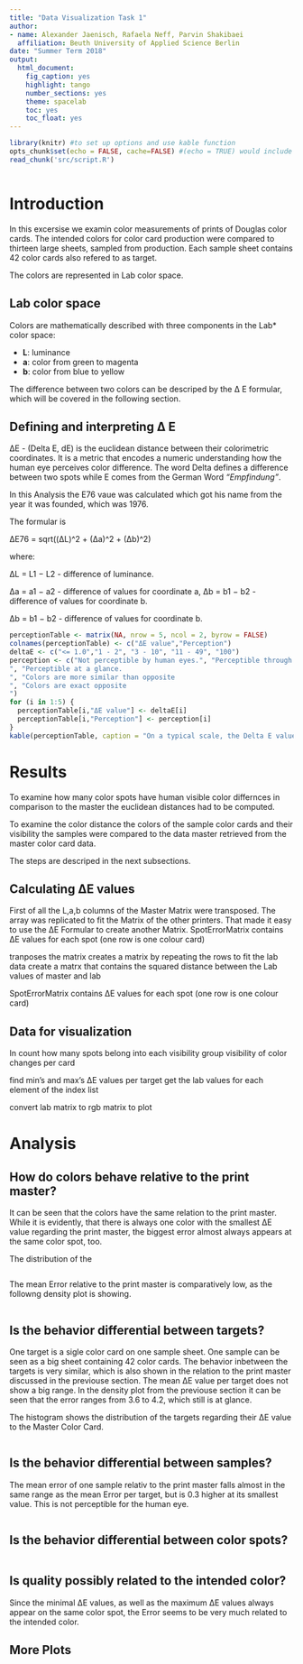 ```yaml
---
title: "Data Visualization Task 1"
author: 
- name: Alexander Jaenisch, Rafaela Neff, Parvin Shakibaei
  affiliation: Beuth University of Applied Science Berlin
date: "Summer Term 2018"
output: 
  html_document: 
    fig_caption: yes
    highlight: tango
    number_sections: yes
    theme: spacelab
    toc: yes
    toc_float: yes
---
```


```r
library(knitr) #to set up options and use kable function
opts_chunk$set(echo = FALSE, cache=FALSE) #(echo = TRUE) would include all code
read_chunk('src/script.R')
```

```r
```
# Introduction

In this excersise we examin color measurements of prints of Douglas color cards. The intended colors for color card production were compared to thirteen large sheets, sampled from production. Each sample sheet contains 42 color cards also refered to as target.

The colors are represented in Lab color space.

## Lab color space

Colors are mathematically described with three components in the Lab* color space:

- **L**: luminance
- **a**: color from green to magenta 
- **b**: color from blue to yellow

The difference between two colors can be descriped by the Δ E formular, which will be covered in the following section.

## Defining and interpreting Δ E

ΔE - (Delta E, dE) is the euclidean distance between their colorimetric coordinates.
It is a metric that encodes a numeric understanding how the human eye perceives color difference.
The word Delta defines a difference between two spots while E comes from the German Word *"Empfindung"*.

In this Analysis the E76 vaue was calculated which got his name from the year it was founded, which was 1976. 

The formular is

∆E76 = sqrt((∆L)^2 + (∆a)^2 + (∆b)^2)

where:

∆L = L1 − L2 - difference of luminance.

∆a = a1 − a2 - difference of values for coordinate a, ∆b = b1 − b2 - difference of values for coordinate b.

∆b = b1 − b2 - difference of values for coordinate b.

```r
perceptionTable <- matrix(NA, nrow = 5, ncol = 2, byrow = FALSE)
colnames(perceptionTable) <- c("ΔE value","Perception")
deltaE <- c("<= 1.0","1 - 2", "3 - 10", "11 - 49", "100")
perception <- c("Not perceptible by human eyes.", "Perceptible through close observation.
", "Perceptible at a glance.
", "Colors are more similar than opposite
", "Colors are exact opposite
")
for (i in 1:5) {
  perceptionTable[i,"ΔE value"] <- deltaE[i]
  perceptionTable[i,"Perception"] <- perception[i]
}
kable(perceptionTable, caption = "On a typical scale, the Delta E value will range from 0 to 100.")
```

# Results
To examine how many color spots have human visible color differnces in comparison to the master the euclidean distances had to be computed.

To examine the color distance the colors of the sample color cards and their visibility the samples were compared to the data master
retrieved from the master color card data.

The steps are descriped in the next subsections.

## Calculating ΔE values

First of all the L,a,b columns of the Master Matrix were transposed.
The array was replicated to fit the Matrix of the other printers.
That made it easy to use the ΔE Formular to create another Matrix.
SpotErrorMatrix contains ΔE values for each spot (one row is one colour card)

tranposes the matrix
creates a matrix by repeating the rows to fit the lab data 
create a matrx that contains the squared distance between the Lab values of master and lab


SpotErrorMatrix contains ΔE values for each spot (one row is one colour card)

## Data for visualization
In 
count how many spots belong into each visibility group
visibility of color changes per card

find min's and max's ΔE values per target
get the lab values for each element of the index list

convert lab matrix to rgb matrix to plot

# Analysis

## How do colors behave relative to the print master?

It can be seen that the colors have the same relation to the print master. While it is evidently, that there is always one color with the smallest ΔE value regarding the print master, the biggest error almost always appears at the same color spot, too.

The distribution of the 

```r
```
The mean Error relative to the print master is comparatively low, as the followng density plot is showing.

```r
```

## Is the behavior differential between targets?

One target is a sigle color card on one sample sheet. One sample can be seen as a big sheet containing 42 color cards. The behavior inbetween the targets is very similar, which is also shown in the relation to the print master discussed in the previouse section.
The mean ΔE value per target does not show a big range. In the density plot from the previouse section it can be seen that the error ranges from 3.6 to 4.2, which still is at glance.

The histogram shows the distribution of the targets regarding their  ΔE value to the Master Color Card.

```r
```

## Is the behavior differential between samples?

The mean error of one sample relativ to the print master falls almost in the same range as the mean Error per target, but is 0.3 higher at its smallest value. This is not perceptible for the human eye.

```r
```


## Is the behavior differential between color spots?

```r
```
## Is quality possibly related to the intended color?

Since the minimal ΔE values, as well as the maximum ΔE values always appear on the same color spot, the Error seems to be very much related to the intended color. 

## More Plots 
```r
```

```r
```

```r
```

```r
```